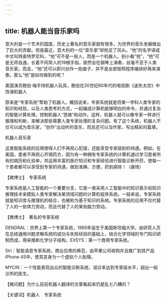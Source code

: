 ```yaml
---
---
---
```

title: 机器人能当音乐家吗
---




意大利是一个艺术的国度，历史上著名的音乐家就有很多，为世界的音乐发展做出了巨大的贡献。但是最近，意大利的一位“音乐家”却抢足了风头。“他”的名字译成中文叫特奥特罗尼科，“他”可不是一般人，而是一个机器人。别小看“他”，“他”可是无师自通，长着不同常人的19根手指，居然会在钢琴上演奏，丝毫不亚于人类音乐家。而且，“他”还可以即兴创作一些曲子，并不是全部按照程序编排好再来演奏。那么“他”是如何做到的呢？

美国演员鲍伯·梅手持机器人玩具，鲍伯在20世纪60年代的电视剧《迷失太空》中饰演机器人



原来是“专家系统”帮助了机器人。概括说来，专家系统就是将某一学科人类专家的知识和经验，以及人类思考的方式，一起编成计算机能够明白的命令，并通过复杂的智能计算处理，控制机器人“思维”和动作。这样，机器人就可以像专家一样进行推理和判断，来解决那些需要人类专家处理的复杂问题。有了这个系统，机器人不仅可以成为音乐家，“创作”出动听的音乐，而且还可以当作家，写出精彩的篇章。

机器人音乐家



这类智能系统的应用使得人们不再担心犯错，还能享受专家级别的待遇。例如，在美国，患者不再担心开错药方，因为有一种拥有专家系统的计算机通过学习患者所有的病历和化验单，并运用丰富的医疗知识和专家经验进行智能诊断开药，使每一个患者都可以享受到专家的待遇，做到准确、方便，药到病除！（康琦）





【微博士】　专家系统

专家系统是人工智能的一个重要分支，它是一类采用人工智能中的知识表示和知识推理技术来模拟人类专家解决某领域问题的计算机程序系统。一般来说，专家系统就是知识库与推理机的结合，也被称为基于知识的系统。专家系统的应用不仅代替了人的一些体力劳动，而且代替了人的某些脑力劳动。

【微博士】　著名的专家系统

DENDRAL：世界上第一个专家系统，1965年诞生于美国斯坦福大学。由研究人员在总结通用问题求解系统的成功与失败经验的基础上，结合化学领域的专门知识研制而成，用来推断化学分子结构。EXSYS：第一个商用专家系统。

Siri：智能语音专家系统，商业应用的典范，由苹果公司收购并且推广到其产品iPhone 4S中，使其变身为一个虚拟个人助理。

MYCIN：一个性能表现出众的智能诊断系统，误诊率达到专家级水平，超出一般诊所的医生。

【微问题】为什么目前机器人翻译的文章看起来仍是乱七八糟的？

【关键词】机器人　专家系统